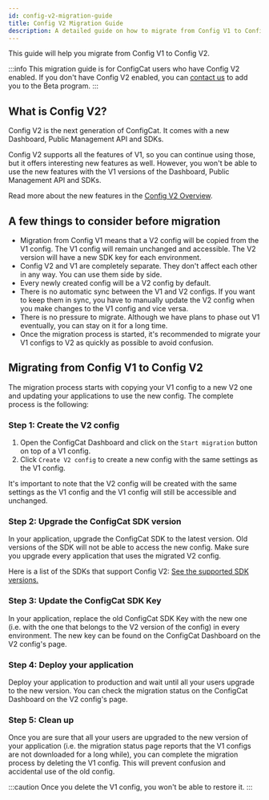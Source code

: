 ```yaml
---
id: config-v2-migration-guide
title: Config V2 Migration Guide
description: A detailed guide on how to migrate from Config V1 to Config V2.
---
```


This guide will help you migrate from Config V1 to Config V2.

:::info
This migration guide is for ConfigCat users who have Config V2 enabled. If you don't have Config V2 enabled, you can [contact us](https://configcat.com/support/) to add you to the Beta program.
:::

## What is Config V2?

Config V2 is the next generation of ConfigCat. It comes with a new Dashboard, Public Management API and SDKs.

Config V2 supports all the features of V1, so you can continue using those, but it offers interesting new features as well. However, you won't be able to use the new features with the V1 versions of the Dashboard, Public Management API and SDKs.

Read more about the new features in the [Config V2 Overview](../config-v2).

## A few things to consider before migration

- Migration from Config V1 means that a V2 config will be copied from the V1 config. The V1 config will remain unchanged and accessible. The V2 version will have a new SDK key for each environment.
- Config V2 and V1 are completely separate. They don't affect each other in any way. You can use them side by side.
- Every newly created config will be a V2 config by default.
- There is no automatic sync between the V1 and V2 configs. If you want to keep them in sync, you have to manually update the V2 config when you make changes to the V1 config and vice versa.
- There is no pressure to migrate. Although we have plans to phase out V1 eventually, you can stay on it for a long time.
- Once the migration process is started, it's recommended to migrate your V1 configs to V2 as quickly as possible to avoid confusion.

## Migrating from Config V1 to Config V2

The migration process starts with copying your V1 config to a new V2 one and updating your applications to use the new config. The complete process is the following:

### Step 1: Create the V2 config

1. Open the ConfigCat Dashboard and click on the `Start migration` button on top of a V1 config.
2. Click `Create V2 config` to create a new config with the same settings as the V1 config.

It's important to note that the V2 config will be created with the same settings as the V1 config and the V1 config will still be accessible and unchanged.

### Step 2: Upgrade the ConfigCat SDK version

In your application, upgrade the ConfigCat SDK to the latest version. Old versions of the SDK will not be able to access the new config. Make sure you upgrade every application that uses the migrated V2 config.

Here is a list of the SDKs that support Config V2: [See the supported SDK versions.](../config-v2-sdk-compatibility)

### Step 3: Update the ConfigCat SDK Key

In your application, replace the old ConfigCat SDK Key with the new one (i.e. with the one that belongs to the V2 version of the config) in every environment. The new key can be found on the ConfigCat Dashboard on the V2 config's page.

### Step 4: Deploy your application

Deploy your application to production and wait until all your users upgrade to the new version.
You can check the migration status on the ConfigCat Dashboard on the V2 config's page.

### Step 5: Clean up

Once you are sure that all your users are upgraded to the new version of your application (i.e. the migration status page reports that the V1 configs are not downloaded for a long while), you can complete the migration process by deleting the V1 config. This will prevent confusion and accidental use of the old config.

:::caution
Once you delete the V1 config, you won't be able to restore it.
:::
